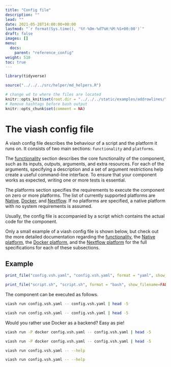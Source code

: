 ```yaml
---
title: "Config file"
description: ""
lead: ""
date: 2021-05-28T14:00:00+00:00
lastmod: "`r format(Sys.time(), '%Y-%Om-%dT%H:%M:%S+00:00')`"
draft: false
images: []
menu:
  docs:
    parent: "reference_config"
weight: 510
toc: true
---
```



```r
library(tidyverse)

source("../../../src/helper/md_helpers.R")

# change wd to where the files are located
knitr::opts_knit$set(root.dir = "../../../static/examples/addrowlines/") 
# Remove hashtags before bash output
knitr::opts_chunk$set(comment = NA)
```

# The viash config file

A viash config file describes the behaviour of a script and the platform it runs on.
It consists of two main sections: `functionality` and `platforms`.

The [functionality](/docs/reference_config/functionality/) section describes the core functionality of the component, such as 
its inputs, outputs, arguments, and extra resources. For each of the arguments, specifying
a description and a set of argument restrictions help create a useful command-line interface.
To ensure that your component works as expected, writing one or more tests is essential.

The platforms section specifies the requirements to execute the component on zero or more platforms.
The list of currently supported platforms are [Native](/docs/reference_config/platform-native/), [Docker](/docs/reference_config/platform-docker/),
and [Nextflow](/docs/reference_config/platform-nextflow/). If no platforms are specified, a native platform with no 
system requirements is assumed.

Usually, the config file is accompanied by a script which contains the actual code for the
component.

Only a small example of a viash config file is shown below, but check out the more detailed 
documentation regarding the [functionality](/docs/reference_config/functionality/), the [Native platform](/docs/reference_config/platform-native/), 
the [Docker platform](/docs/reference_config/platform-docker/), and the [Nextflow platform](/docs/reference_config/platform-nextflow/) for 
the full specifications for each of these subsections.

## Example

```r
print_file("config.vsh.yaml", "config.vsh.yaml", format = "yaml", show_filename=FALSE)
```

```r
print_file("script.sh", "script.sh", format = "bash", show_filename=FALSE)
```

The component can be executed as follows.
```bash
viash run config.vsh.yaml -- config.vsh.yaml | head -5
```
```bash
viash run config.vsh.yaml -- config.vsh.yaml | head -5
```

Would you rather use Docker as a backend? Easy as pie!
```bash

viash run -P docker config.vsh.yaml -- config.vsh.yaml | head -5
```
```bash
viash run -P docker config.vsh.yaml -- config.vsh.yaml | head -5
```


```bash
viash run config.vsh.yaml -- --help
```
```bash
viash run config.vsh.yaml -- --help
```
